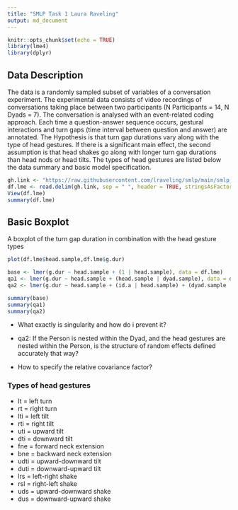 ```yaml
---
title: "SMLP Task 1 Laura Raveling"
output: md_document 
---
```


```r
knitr::opts_chunk$set(echo = TRUE)
library(lme4)
library(dplyr)
```

## Data Description 

The data is a randomly sampled subset of variables of a conversation experiment. The experimental data consists of video recordings of conversations taking place between two participants (N Participants = 14, N Dyads = 7). The conversation is analysed with an event-related coding approach. Each time a question-answer sequence occurs, gestural interactions and turn gaps (time interval between question and answer) are annotated. The Hypothesis is that turn gap durations vary along with the type of head gestures. If there is a significant main effect, the second assumption is that head shakes go along with longer turn gap durations than head nods or head tilts. The types of head gestures are listed below the data summary and basic model specification. 

```r
gh.link <- "https://raw.githubusercontent.com/lraveling/smlp/main/smlp_data.txt"
df.lme <- read.delim(gh.link, sep = " ", header = TRUE, stringsAsFactors = TRUE)
View(df.lme)
summary(df.lme)
```

## Basic Boxplot
A boxplot of the turn gap duration in combination with the head gesture types 

```r
plot(df.lme$head.sample,df.lme$g.dur)
```

```r
base <- lmer(g.dur ~ head.sample + (1 | head.sample), data = df.lme)
qa1 <- lmer(g.dur ~ head.sample + (head.sample | dyad.sample), data = df.lme)
qa2 <- lmer(g.dur ~ head.sample + (id.a | head.sample) + (dyad.sample | id.a), data = df.lme)

summary(base)
summary(qa1)
summary(qa2)

```

* What exactly is singularity and how do i prevent it? 

* qa2: If the Person is nested within the Dyad, and the head gestures are nested within the Person, is the structure of random effects defined accurately that way? 

* How to specify the relative covariance factor? 



### Types of head gestures 

* lt = left turn
* rt = right turn
* lti = left tilt 
* rti = right tilt 
* uti = upward tilt 
* dti = downward tilt 
* fne = forward neck extension
* bne = backward neck extension
* udti = upward-downward tilt 
* duti = downward-upward tilt 
* lrs = left-right shake 
* rsl = right-left shake 
* uds = upward-downward shake 
* dus = downward-upward shake 









